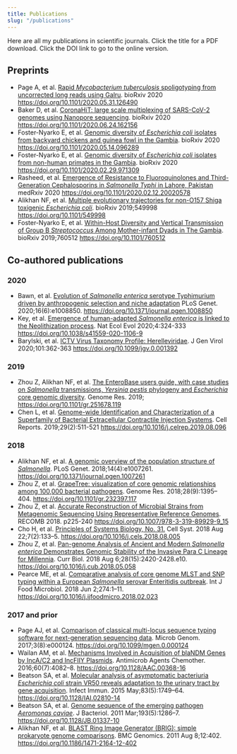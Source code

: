 ```yaml
---
title: Publications
slug: "/publications"
---
```

Here are all my publications in scientific journals. Click the title for a PDF download. Click the DOI link to go to the online version.

## Preprints
- Page A, et al. [Rapid _Mycobacterium tuberculosis_ spoligotyping from uncorrected long reads using Galru](/papers/page.2020.biorxiv.galru.pdf). bioRxiv 2020 https://doi.org/10.1101/2020.05.31.126490
- Baker D, et al. [CoronaHiT: large scale multiplexing of SARS-CoV-2 genomes using Nanopore sequencing](/papers/baker.2020.biorxiv.coronahit.pdf). bioRxiv 2020 https://doi.org/10.1101/2020.06.24.162156
- Foster-Nyarko E, et al. [Genomic diversity of _Escherichia coli_ isolates from backyard chickens and guinea fowl in the Gambia](/papers/foster.2020.biorxiv.chicken.pdf). bioRxiv 2020 https://doi.org/10.1101/2020.05.14.096289
- Foster-Nyarko E, et al. [Genomic diversity of _Escherichia coli_ isolates from non-human primates in the Gambia](/papers/foster.2020.biorxiv.primates.pdf). bioRxiv 2020 https://doi.org/10.1101/2020.02.29.971309
- Rasheed, et al. [Emergence of Resistance to Fluoroquinolones and Third-Generation Cephalosporins in _Salmonella Typhi_ in Lahore, Pakistan](/papers/rasheed.2020.medrxiv.typhi.pdf) medRxiv 2020 https://doi.org/10.1101/2020.02.12.20020578
- Alikhan NF, et al. [Multiple evolutionary trajectories for non-O157 Shiga toxigenic _Escherichia coli_](/papers/alikhan.2019.biorxiv.ecoli.pdf). bioRxiv 2019;549998 https://doi.org/10.1101/549998
- Foster-Nyarko E, et al. [Within-Host Diversity and Vertical Transmission of Group B _Streptococcus_ Among Mother-infant Dyads in The Gambia](/papers/foster.2019.biorxiv.gbs.pdf). bioRxiv 2019;760512 https://doi.org/10.1101/760512 

## Co-authored publications

### 2020
- Bawn, et al. [Evolution of _Salmonella enterica_ serotype Typhimurium driven by anthropogenic selection and niche adaptation](/papers/bawn.2020.plosgen.tm.pdf) PLoS Genet. 2020;16(6):e1008850. https://doi.org/10.1371/journal.pgen.1008850
- Key, et al. [Emergence of human-adapted _Salmonella enterica_ is linked to the Neolithization process](papers/key.2020.ecoevol.adna.pdf). Nat Ecol Evol 2020;4:324-333 https://doi.org/10.1038/s41559-020-1106-9
- Barylski, et al. [ICTV Virus Taxonomy Profile: Herelleviridae](/papers/Barylski.2020.genvirol.herelle.pdf). J Gen Virol 2020;101:362-363 https://doi.org/10.1099/jgv.0.001392

### 2019

- Zhou Z, Alikhan NF, et al. [The EnteroBase users guide, with case studies on _Salmonella_ transmissions, _Yersinia pestis_ phylogeny and _Escherichia_ core genomic diversity](/papers/Zhou.2019.genres.enterobase.pdf). Genome Res. 2019; https://doi.org/10.1101/gr.251678.119 
- Chen L, et al. [Genome-wide Identification and Characterization of a Superfamily of Bacterial Extracellular Contractile Injection Systems](/papers/chen.2019.cellrep.pvc.pdf). Cell Reports. 2019;29(2):511-521 https://doi.org/10.1016/j.celrep.2019.08.096

### 2018

- Alikhan NF, et al. [A genomic overview of the population structure of _Salmonella_](/papers/Alikhan.2018.plos-genetics.salmonella-overview.pdf). PLoS Genet. 2018;14(4):e1007261.  https://doi.org/10.1371/journal.pgen.1007261 
- Zhou Z, et al. [GrapeTree: visualization of core genomic relationships among 100,000 bacterial pathogens](/papers/zhou.2018.gen-res.graptree.pdf). Genome Res. 2018;28(9):1395–404. https://doi.org/10.1101/gr.232397.117 
- Zhou Z, et al. [Accurate Reconstruction of Microbial Strains from Metagenomic Sequencing Using Representative Reference Genomes](/papers/zhou.2018.recomb.sparse.pdf). RECOMB 2018. p225-240 https://doi.org/10.1007/978-3-319-89929-9_15
- Cho H, et al. [Principles of Systems Biology, No. 31.](/papers/zhou.2018.cell-systems.sparse.pdf) Cell Syst. 2018 Aug 22;7(2):133–5. https://doi.org/10.1016/j.cels.2018.08.005
- Zhou Z, et al. [Pan-genome Analysis of Ancient and Modern _Salmonella enterica_ Demonstrates Genomic Stability of the Invasive Para C Lineage for Millennia](/papers/zhou.2018.curr-biol.parac.pdf). Curr Biol. 2018 Aug 6;28(15):2420-2428.e10. https://doi.org/10.1016/j.cub.2018.05.058
- Pearce ME, et al. [Comparative analysis of core genome MLST and SNP typing within a European _Salmonella_ serovar Enteritidis outbreak](/papers/pearce.2018.food-micro.pt14b.pdf). Int J Food Microbiol. 2018 Jun 2;274:1–11. https://doi.org/10.1016/j.ijfoodmicro.2018.02.023 

### 2017 and prior

- Page AJ, et al. [Comparison of classical multi-locus sequence typing software for next-generation sequencing data](/papers/page.2017.mgen.mlst.pdf). Microb Genom. 2017;3(8):e000124. https://doi.org/10.1099/mgen.0.000124
- Wailan AM, et al. [Mechanisms Involved in Acquisition of blaNDM Genes by IncA/C2 and IncFIIY Plasmids](/papers/wailan.2016.aac.ndm1.pdf). Antimicrob Agents Chemother. 2016;60(7):4082–8. https://doi.org/10.1128/AAC.00368-16
- Beatson SA, et al. [Molecular analysis of asymptomatic bacteriuria _Escherichia coli_ strain VR50 reveals adaptation to the urinary tract by gene acquisition](/papers/beatson.2015.iai.vr50.pdf). Infect Immun. 2015 May;83(5):1749–64. https://doi.org/10.1128/IAI.02810-14
- Beatson SA, et al. [Genome sequence of the emerging pathogen _Aeromonas caviae_](/papers/Beatson.2011.jbac.aeromonas.pdf). J Bacteriol. 2011 Mar;193(5):1286–7. https://doi.org/10.1128/JB.01337-10
- Alikhan NF, et al. [BLAST Ring Image Generator (BRIG): simple prokaryote genome comparisons](/papers/Alikhan.2011.bmc-genomics.BRIG.pdf). BMC Genomics. 2011 Aug 8;12:402. https://doi.org/10.1186/1471-2164-12-402

